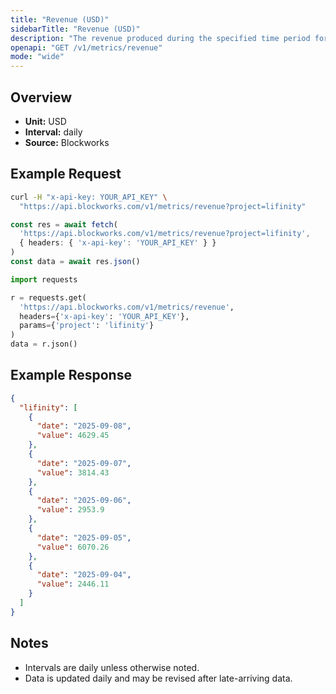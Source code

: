```yaml
---
title: "Revenue (USD)"
sidebarTitle: "Revenue (USD)"
description: "The revenue produced during the specified time period for given project."
openapi: "GET /v1/metrics/revenue"
mode: "wide"
---
```


## Overview

- **Unit:** USD
- **Interval:** daily
- **Source:** Blockworks

## Example Request

<CodeGroup>

```bash cURL
curl -H "x-api-key: YOUR_API_KEY" \
  "https://api.blockworks.com/v1/metrics/revenue?project=lifinity"
```

```typescript TypeScript
const res = await fetch(
  'https://api.blockworks.com/v1/metrics/revenue?project=lifinity',
  { headers: { 'x-api-key': 'YOUR_API_KEY' } }
)
const data = await res.json()
```

```python Python
import requests

r = requests.get(
  'https://api.blockworks.com/v1/metrics/revenue',
  headers={'x-api-key': 'YOUR_API_KEY'},
  params={'project': 'lifinity'}
)
data = r.json()
```

</CodeGroup>

## Example Response

```json
{
  "lifinity": [
    {
      "date": "2025-09-08",
      "value": 4629.45
    },
    {
      "date": "2025-09-07",
      "value": 3814.43
    },
    {
      "date": "2025-09-06",
      "value": 2953.9
    },
    {
      "date": "2025-09-05",
      "value": 6070.26
    },
    {
      "date": "2025-09-04",
      "value": 2446.11
    }
  ]
}
```

## Notes
- Intervals are daily unless otherwise noted.
- Data is updated daily and may be revised after late-arriving data.
